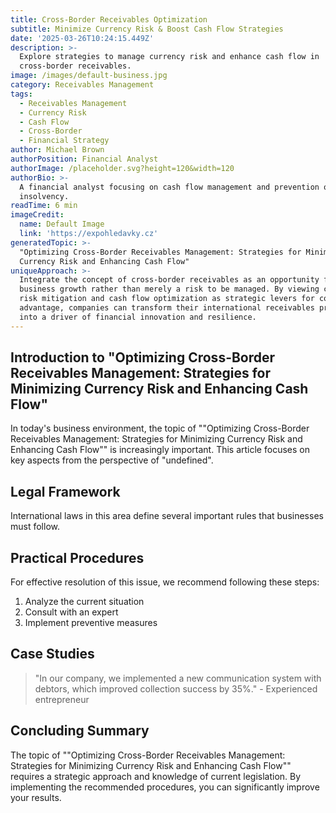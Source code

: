 ```yaml
---
title: Cross-Border Receivables Optimization
subtitle: Minimize Currency Risk & Boost Cash Flow Strategies
date: '2025-03-26T10:24:15.449Z'
description: >-
  Explore strategies to manage currency risk and enhance cash flow in
  cross-border receivables.
image: /images/default-business.jpg
category: Receivables Management
tags:
  - Receivables Management
  - Currency Risk
  - Cash Flow
  - Cross-Border
  - Financial Strategy
author: Michael Brown
authorPosition: Financial Analyst
authorImage: /placeholder.svg?height=120&width=120
authorBio: >-
  A financial analyst focusing on cash flow management and prevention of payment
  insolvency.
readTime: 6 min
imageCredit:
  name: Default Image
  link: 'https://expohledavky.cz'
generatedTopic: >-
  "Optimizing Cross-Border Receivables Management: Strategies for Minimizing
  Currency Risk and Enhancing Cash Flow"
uniqueApproach: >-
  Integrate the concept of cross-border receivables as an opportunity for
  business growth rather than merely a risk to be managed. By viewing currency
  risk mitigation and cash flow optimization as strategic levers for competitive
  advantage, companies can transform their international receivables process
  into a driver of financial innovation and resilience.
---
```



## Introduction to "Optimizing Cross-Border Receivables Management: Strategies for Minimizing Currency Risk and Enhancing Cash Flow"

In today's business environment, the topic of ""Optimizing Cross-Border Receivables Management: Strategies for Minimizing Currency Risk and Enhancing Cash Flow"" is increasingly important. This article focuses on key aspects from the perspective of "undefined".

## Legal Framework

International laws in this area define several important rules that businesses must follow.

## Practical Procedures

For effective resolution of this issue, we recommend following these steps:

1. Analyze the current situation
2. Consult with an expert
3. Implement preventive measures

## Case Studies

> "In our company, we implemented a new communication system with debtors, which improved collection success by 35%." - Experienced entrepreneur

## Concluding Summary

The topic of ""Optimizing Cross-Border Receivables Management: Strategies for Minimizing Currency Risk and Enhancing Cash Flow"" requires a strategic approach and knowledge of current legislation. By implementing the recommended procedures, you can significantly improve your results.

